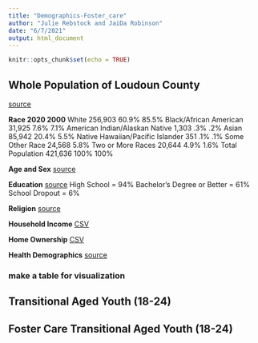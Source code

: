 ```yaml
---
title: "Demographics-Foster_care"
author: "Julie Rebstock and JaiDa Robinson"
date: "6/7/2021"
output: html_document
---
```


```r
knitr::opts_chunk$set(echo = TRUE)
```

## Whole Population of Loudoun County 
[source](https://www.loudoun.gov/DocumentCenter/View/122720/LEP-PLAN-CULTURAL-DEMOGRAPHICS---Updated-May-2021?bidId=)

**Race 2020 2000**
White 256,903 60.9% 85.5%
Black/African American 31,925 7.6% 7.1%
American Indian/Alaskan Native 1,303 .3% .2%
Asian 85,942 20.4% 5.5%
Native Hawaiian/Pacific Islander 351 .1% .1%
Some Other Race 24,568 5.8%
Two or More Races 20,644 4.9% 1.6%
Total Population 421,636 100% 100%


**Age and Sex** 
[source](https://data.census.gov/cedsci/table?q=loudoun%20county&tid=ACSST1Y2019.S0101 )


**Education**
[source](https://www.towncharts.com/Virginia/Education/Loudoun-County-VA-Education-data.html)
High School = 94% 
Bachelor's Degree or Better = 61% 
School Dropout = 6% 

**Religion**
[source](https://www.thearda.com/rcms2010/rcms2010.asp?U=51107&T=county&Y=2010&S=Name)


**Household Income** 
[CSV](https://datausa.io/api/data?measure=Household%20Income,Household%20Income%20Moe&geo=05000US51107,01000US&drilldowns=Household%20Income%20Bucket)


**Home Ownership** 
[CSV](https://datausa.io/api/data?measure=Household%20Ownership,Household%20Ownership%20Moe&Geography=05000US51107:neighbors:parents,05000US51107&drilldowns=Occupied%20By)


**Health Demographics** 
[source](https://www.livehealthyloudoun.org/index.php?module=indicators&controller=index&action=dashboard&alias=alldata)




### make a table for visualization 





## Transitional Aged Youth (18-24)




## Foster Care Transitional Aged Youth (18-24) 



